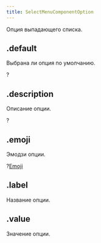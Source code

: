 ```yaml
---
title: SelectMenuComponentOption
---
```



Опция выпадающего списка.

## .default

Выбрана ли опция по умолчанию.

?<MdnRef dataType="Boolean" />

## .description

Описание опции.

?<MdnRef dataType="String" />

## .emoji

Эмодзи опции.

?[Emoji](emoji.mdx)

## .label

Название опции.

<MdnRef dataType="String" />

## .value

Значение опции.

<MdnRef dataType="String" />
